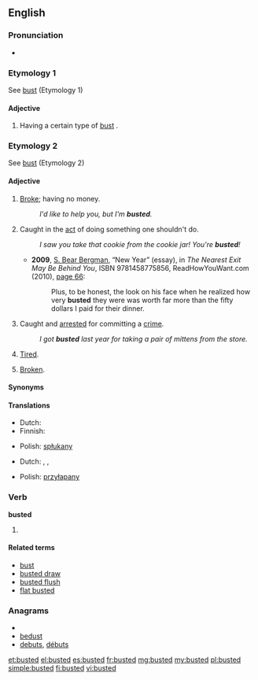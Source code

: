 ==English==

===Pronunciation===
* {{IPA|/ˈbʌstəd/}}

===Etymology 1===
See [[bust]] (Etymology 1)

====Adjective====
{{en-adj}}

# {{context|often used in combination with an adjective}} Having a certain type of [[bust]] {{gloss|breasts; cleavage}}.

===Etymology 2===
See [[bust#Etymology 2|bust]] (Etymology 2)

====Adjective====
{{en-adj}}

# {{slang}} [[broke|Broke]]; having no money.
#: ''I'd like to help you, but I'm '''busted'''.''
# {{rfd-sense}} {{slang}} Caught in the [[act]] of doing something one shouldn't do.
#: ''I saw you take that cookie from the cookie jar! You're '''busted'''!''
#* '''2009''', [[w:S. Bear Bergman|S. Bear Bergman]], “New Year” (essay), in ''The Nearest Exit May Be Behind You'', ISBN 9781458775856, ReadHowYouWant.com (2010), [http://books.google.com/books?id=3uFlQH5749YC&pg=PA66&dq=busted page 66]:
#*: Plus, to be honest, the look on his face when he realized how very '''busted''' they were was worth far more than the fifty dollars I paid for their dinner.
# {{rfd-sense}} {{slang}} Caught and [[arrested]] for committing a [[crime]].
#: ''I got '''busted''' last year for taking a pair of mittens from the store.''
# {{slang}} [[tired|Tired]].
# {{slang}} [[broken|Broken]].

====Synonyms====
{{ws_refer|tired|exhausted}}

====Translations====
{{trans-top|having no money}}
* Dutch: {{t|nl|platzak}}
* Finnish: {{t+|fi|rahaton}}
{{trans-mid}}
* Polish: [[spłukany]]
{{trans-bottom}}

{{trans-top|caught in the act}}
* Dutch: {{t|nl|gepakt zijn}}, {{t|nl|erbij zijn}}, {{t-|nl|betrapt}}
{{trans-mid}}
* Polish: [[przyłapany]]
{{trans-bottom}}

===Verb===
'''busted'''

# {{past of|bust}}

====Related terms====
* [[bust]]
* [[busted draw]]
* [[busted flush]]
* [[flat busted]]

===Anagrams===
* {{alphagram|bdestu}}
* [[bedust#English|bedust]]
* [[debuts#English|debuts]], [[débuts#English|débuts]]

[[et:busted]]
[[el:busted]]
[[es:busted]]
[[fr:busted]]
[[mg:busted]]
[[my:busted]]
[[pl:busted]]
[[simple:busted]]
[[fi:busted]]
[[vi:busted]]